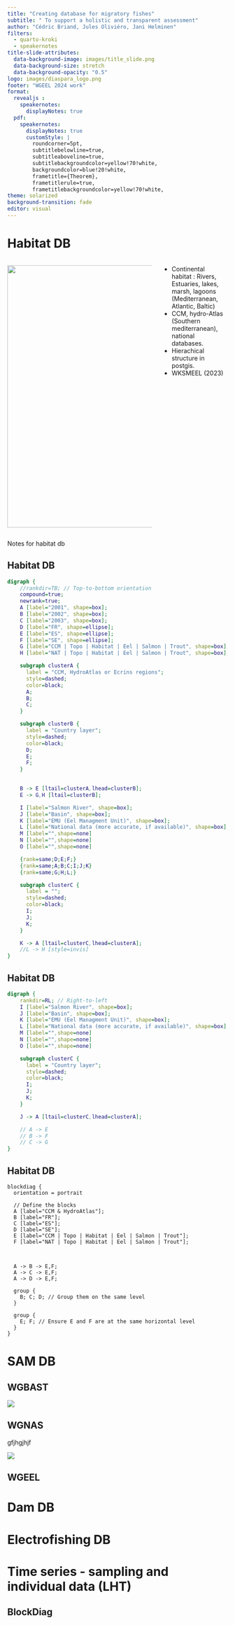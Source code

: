 ```yaml
---
title: "Creating database for migratory fishes"
subtitle: " To support a holistic and transparent assessment"
author: "Cédric Briand, Jules Oliviéro, Jani Helminen"
filters:
  - quarto-kroki
  - speakernotes
title-slide-attributes:
  data-background-image: images/title_slide.png
  data-background-size: stretch
  data-background-opacity: "0.5"
logo: images/diaspara_logo.png
footer: "WGEEL 2024 work"
format: 
  revealjs :
    speakernotes:
      displayNotes: true
  pdf:
    speakernotes:
      displayNotes: true
      customStyle: |
        roundcorner=5pt,
        subtitlebelowline=true,
        subtitleaboveline=true,
        subtitlebackgroundcolor=yellow!70!white,
        backgroundcolor=blue!20!white,
        frametitle={Theorem},
        frametitlerule=true,
        frametitlebackgroundcolor=yellow!70!white,
theme: solarized
background-transition: fade
editor: visual
---
```


# Habitat DB 

::::{.columns}
:::{.column}
![](images/catchments_map.png){.absolute top=110 left=-30 width=550 height=600}
:::
:::{.column width=50%}
* Continental habitat : Rivers, Estuaries, lakes, marsh, lagoons (Mediterranean, Atlantic, Baltic)
* CCM, hydro-Atlas (Southern mediterranean), national databases.
* Hierachical structure in postgis.
* WKSMEEL (2023)
:::
::::

::: notes
Notes for habitat db
:::

## Habitat DB

```dot
digraph {
    //rankdir=TB; // Top-to-bottom orientation
    compound=true;
    newrank=true;
    A [label="2001", shape=box];
    B [label="2002", shape=box];
    C [label="2003", shape=box];
    D [label="FR", shape=ellipse];
    E [label="ES", shape=ellipse];
    F [label="SE", shape=ellipse];
    G [label="CCM | Topo | Habitat | Eel | Salmon | Trout", shape=box];
    H [label="NAT | Topo | Habitat | Eel | Salmon | Trout", shape=box];

    subgraph clusterA {
      label = "CCM, HydroAtlas or Ecrins regions";
      style=dashed;
      color=black;
      A;
      B;
      C;
    }

    subgraph clusterB {
      label = "Country layer";
      style=dashed;
      color=black;
      D;
      E;
      F;
    }

    
    B -> E [ltail=clusterA,lhead=clusterB];
    E -> G,H [ltail=clusterB];

    I [label="Salmon River", shape=box];
    J [label="Basin", shape=box];
    K [label="EMU (Eel Managment Unit)", shape=box];
    L [label="National data (more accurate, if available)", shape=box];
    M [label="",shape=none]
    N [label="",shape=none]
    O [label="",shape=none]

    {rank=same;D;E;F;}
    {rank=same;A;B;C;I;J;K}
    {rank=same;G;H;L;} 

    subgraph clusterC {
      label = "";
      style=dashed;
      color=black;
      I;
      J;
      K;
    }

    K -> A [ltail=clusterC,lhead=clusterA];
    //L -> H [style=invis]
}
```
## Habitat DB
```dot
digraph {
    rankdir=RL; // Right-to-left
    I [label="Salmon River", shape=box];
    J [label="Basin", shape=box];
    K [label="EMU (Eel Managment Unit)", shape=box];
    L [label="National data (more accurate, if available)", shape=box];
    M [label="",shape=none]
    N [label="",shape=none]
    O [label="",shape=none]

    subgraph clusterC {
      label = "Country layer";
      style=dashed;
      color=black;
      I;
      J;
      K;
    }

    J -> A [ltail=clusterC,lhead=clusterA];

    // A -> E
    // B -> F
    // C -> G    
}
```


## Habitat DB
```kroki-blockdiag
blockdiag {
  orientation = portrait

  // Define the blocks
  A [label="CCM & HydroAtlas"];
  B [label="FR"];
  C [label="ES"];
  D [label="SE"];
  E [label="CCM | Topo | Habitat | Eel | Salmon | Trout"];
  F [label="NAT | Topo | Habitat | Eel | Salmon | Trout"];



  A -> B -> E,F;
  A -> C -> E,F;
  A -> D -> E,F;

  group {
    B; C; D; // Group them on the same level
  }

  group {
    E; F; // Ensure E and F are at the same horizontal level
  }
}
```

# SAM DB
## WGBAST
![](images/assessment_units_wgbast.jpg){.r-stretch}

## WGNAS
gfjhgjhjf

![](images\phylogeographic_structuring_salmon.png){.r-stretch}

## WGEEL



# Dam DB

# Electrofishing DB

# Time series - sampling and individual data (LHT)

## BlockDiag

<!---
```kroki-blockdiag
#| eval: false
blockdiag {
  Hello -> World ;
  Hello [color = "greenyellow"];
  World [color = "orange"];
}
```
-->